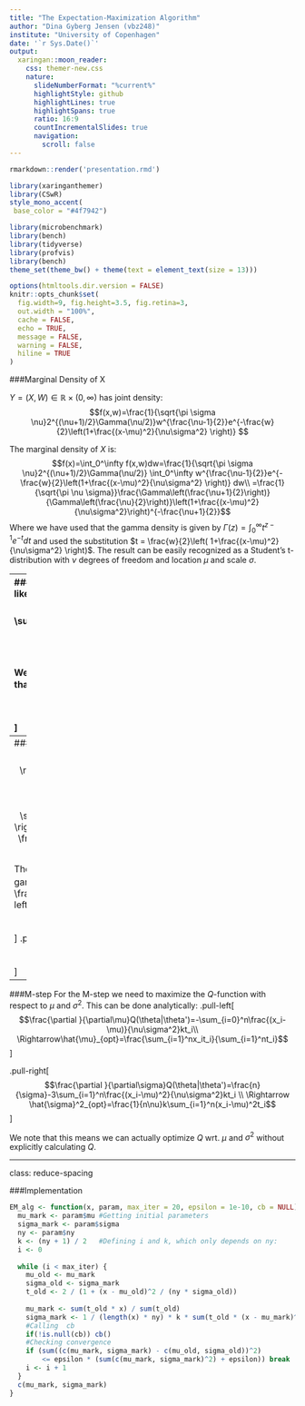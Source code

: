 ```yaml
---
title: "The Expectation-Maximization Algorithm"
author: "Dina Gyberg Jensen (vbz248)"
institute: "University of Copenhagen"
date: '`r Sys.Date()`'
output:
  xaringan::moon_reader:
    css: themer-new.css
    nature:
      slideNumberFormat: "%current%"
      highlightStyle: github
      highlightLines: true
      highlightSpans: true
      ratio: 16:9
      countIncrementalSlides: true
      navigation:
        scroll: false
---
```

<style type="text/css">
.remark-slide-content {
    font-size: 18px;
        padding: 1em 4em 1em 4em;
    }
.remark-slide-content > h1 {
  font-size: 40px;
}
.remark-slide-scaler {
    overflow-y: auto;
    overflow-x: auto;
}
</style>
```r
rmarkdown::render('presentation.rmd')
```

```r
library(xaringanthemer)
library(CSwR)
style_mono_accent(
 base_color = "#4f7942")
```

```r
library(microbenchmark)
library(bench)
library(tidyverse)
library(profvis)
library(bench)
theme_set(theme_bw() + theme(text = element_text(size = 13)))
```

```r
options(htmltools.dir.version = FALSE)
knitr::opts_chunk$set(
  fig.width=9, fig.height=3.5, fig.retina=3,
  out.width = "100%",
  cache = FALSE,
  echo = TRUE,
  message = FALSE, 
  warning = FALSE,
  hiline = TRUE
)
```



###Marginal Density of X

$Y = (X,W)\in\mathbb{R}\times(0,\infty)$ has joint density:
$$f(x,w)=\frac{1}{\sqrt{\pi \sigma \nu}2^{(\nu+1)/2}\Gamma(\nu/2)}w^{\frac{\nu-1}{2}}e^{-\frac{w}{2}\left(1+\frac{(x-\mu)^2}{\nu\sigma^2} \right)} $$


The marginal density of $X$ is:
$$f(x)=\int_0^\infty f(x,w)dw=\frac{1}{\sqrt{\pi \sigma \nu}2^{(\nu+1)/2}\Gamma(\nu/2)} \int_0^\infty w^{\frac{\nu-1}{2}}e^{-\frac{w}{2}\left(1+\frac{(x-\mu)^2}{\nu\sigma^2} \right)} dw\\
=\frac{1}{\sqrt{\pi \nu \sigma}}\frac{\Gamma\left(\frac{\nu+1}{2}\right)}{\Gamma\left(\frac{\nu}{2}\right)}\left(1+\frac{(x-\mu)^2}{\nu\sigma^2}\right)^{-\frac{\nu+1}{2}}$$
Where we have used that the gamma density is given by $\Gamma(z)=\int_0^\infty t^{z-1}e^{-t}dt$ and used the substitution $t = \frac{w}{2}\left( 1+\frac{(x-\mu)^2}{\nu\sigma^2} \right)$. The result can be easily recognized as a Student's t-distribution with $\nu$ degrees of freedom and location $\mu$ and scale $\sigma$.

---
###Maximizing Complete Data log-likelihood
Complete data log-likelihood for fixed $\nu$:
$$\sum_{i=1}^n\log f(x_i,w_i)=-\sum_{i=1}^n\log\left(\sigma\sqrt{\pi\nu}2^{(\nu+1)/2}\Gamma(\nu/2) \right)+\sum_{i=1}^n\log\left(w_i^{\frac{\nu-1}{2}} \right)-\sum_{i=1}^n\left(\frac{w_i}{2}\left(1+\frac{(x_i-\mu)^2}{\nu\sigma^2} \right) \right)$$
We differentiate and set equal to 0 to find the MLEs of $\mu$ and $\sigma^2$ given that we observe the full dataset.
.pull-left[ 
$$\frac{\partial }{\partial\mu}=\frac{1}{\nu\sigma^2}\sum_{i=1}^nw_i(x_i-\mu)$$
]

.pull-right[ 
$$\frac{\partial }{\partial\sigma}=-\frac{n}{\sigma}+\sum_{i=1}^n w_i\frac{(x_i-\mu)^2}{\nu\sigma^3}$$
 ]
.pull-left[ 
$$\mu_{opt}=\frac{\sum_{i=1}^nw_ix_i}{\sum_{i=1}^nw_i}$$
]

.pull-right[ 
$$\sigma^2_{opt} =\frac{1}{n\nu}\sum_{i=1}^nw_i(x_i-\mu)^2$$
 ]

---
###E-step
For the E-step we need to compute the $Q$-function
$$Q(\theta|\theta')=E_{\theta'}\left(\log( f(X,W \ | \ \theta) \ | \ X=x) \right)= \sum_{i=1}^nE_{\theta'}(\log( f(x_i,W_i \ | \ \theta) \ | \ X_i=x_i) )\\
=\sum_{i=1}^nE_{\theta'}\left( \log\left( \frac{1}{\sqrt{\pi \sigma \nu}2^{(\nu+1)/2}\Gamma(\nu/2)}w^{\frac{\nu-1}{2}}e^{-\frac{w}{2}\left(1+\frac{(x-\mu)^2}{\nu\sigma^2} \right)}\right) \right)\\
=-\sum_{i=1}^n\log\left(\sigma\sqrt{\pi\nu}2^{(\nu+1)/2}\Gamma(\nu/2) \right)+\frac{\nu-1}{2}\sum_{i=1}^nE_{\theta'}( \log(W_i\ | \ X_i=x_i))\\
-\frac{1}{2}\left(1+\frac{(x_i-\mu)^2}{\nu\sigma^2} \right)\sum_{i=1}^n E_{\theta'}(W_i \ | \ X_i=x_i)$$

The conditional distribution of $W_i \ | X_i=x_i$ can be recognized as the gamma distribution with shape $k = \frac{\nu+1}{2}$ and scale $t_i = \frac{2}{1+\frac{(x_i-\mu')^2}{\nu\sigma'^2} }$. Hence we have:
.pull-left[
$$
E_{\theta'}(W_i \ | \ X_i=x_i)=k\cdot t_i
$$
]
.pull-right[
$$
E_{\theta'}( \log(W_i\ | \ X_i=x_i))=\psi(k)+\log(t_i)
$$
]

---
###M-step
For the M-step we need to maximize the $Q$-function with respect to $\mu$ and $\sigma^2$. This can be done analytically:
.pull-left[
$$\frac{\partial }{\partial\mu}Q(\theta|\theta')=-\sum_{i=0}^n\frac{(x_i-\mu)}{\nu\sigma^2}kt_i\\
\Rightarrow\hat{\mu}_{opt}=\frac{\sum_{i=1}^nx_it_i}{\sum_{i=1}^nt_i}$$
]

.pull-right[
$$\frac{\partial }{\partial\sigma}Q(\theta|\theta')=\frac{n}{\sigma}-3\sum_{i=1}^n\frac{(x_i-\mu)^2}{\nu\sigma^2}kt_i \\
\Rightarrow \hat{\sigma}^2_{opt}=\frac{1}{n\nu}k\sum_{i=1}^n(x_i-\mu)^2t_i$$
]


We note that this means we can actually optimize $Q$ wrt. $\mu$ and $\sigma^2$ without explicitly calculating $Q$.


---
class: reduce-spacing

###Implementation
```r
EM_alg <- function(x, param, max_iter = 20, epsilon = 1e-10, cb = NULL){
  mu_mark <- param$mu #Getting initial parameters
  sigma_mark <- param$sigma
  ny <- param$ny
  k <- (ny + 1) / 2   #Defining i and k, which only depends on ny:
  i <- 0
  
  while (i < max_iter) {
    mu_old <- mu_mark
    sigma_old <- sigma_mark
    t_old <- 2 / (1 + (x - mu_old)^2 / (ny * sigma_old))
    
    mu_mark <- sum(t_old * x) / sum(t_old)
    sigma_mark <- 1 / (length(x) * ny) * k * sum(t_old * (x - mu_mark)^2)
    #Calling  cb
    if(!is.null(cb)) cb()
    #Checking convergence
    if (sum((c(mu_mark, sigma_mark) - c(mu_old, sigma_old))^2) 
        <= epsilon * (sum(c(mu_mark, sigma_mark)^2) + epsilon)) break
    i <- i + 1
  }
  c(mu_mark, sigma_mark)
}
```



